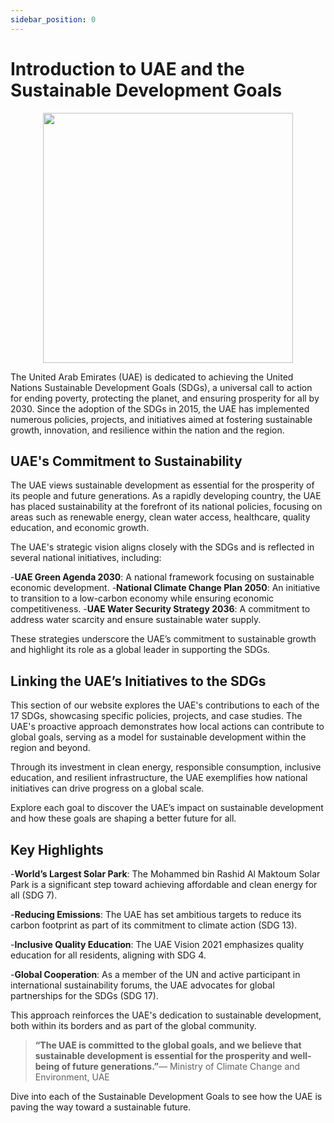 ```yaml
---
sidebar_position: 0
---
```

# Introduction to UAE and the Sustainable Development Goals

<p align="center"><img src="https://upload.wikimedia.org/wikipedia/commons/thumb/c/cb/Flag_of_the_United_Arab_Emirates.svg/1200px-Flag_of_the_United_Arab_Emirates.svg.png" width="400"></img></p>

The United Arab Emirates (UAE) is dedicated to achieving the United Nations Sustainable Development Goals (SDGs), a universal call to action for ending poverty, protecting the planet, and ensuring prosperity for all by 2030. Since the adoption of the SDGs in 2015, the UAE has implemented numerous policies, projects, and initiatives aimed at fostering sustainable growth, innovation, and resilience within the nation and the region.

## UAE's Commitment to Sustainability

The UAE views sustainable development as essential for the prosperity of its people and future generations. As a rapidly developing country, the UAE has placed sustainability at the forefront of its national policies, focusing on areas such as renewable energy, clean water access, healthcare, quality education, and economic growth.

The UAE's strategic vision aligns closely with the SDGs and is reflected in several national initiatives, including:

-**UAE Green Agenda 2030**: A national framework focusing on sustainable economic development.
-**National Climate Change Plan 2050**: An initiative to transition to a low-carbon economy while ensuring economic competitiveness.
-**UAE Water Security Strategy 2036**: A commitment to address water scarcity and ensure sustainable water supply.
  
These strategies underscore the UAE’s commitment to sustainable growth and highlight its role as a global leader in supporting the SDGs.

## Linking the UAE’s Initiatives to the SDGs

This section of our website explores the UAE's contributions to each of the 17 SDGs, showcasing specific policies, projects, and case studies. The UAE's proactive approach demonstrates how local actions can contribute to global goals, serving as a model for sustainable development within the region and beyond.

Through its investment in clean energy, responsible consumption, inclusive education, and resilient infrastructure, the UAE exemplifies how national initiatives can drive progress on a global scale.

Explore each goal to discover the UAE’s impact on sustainable development and how these goals are shaping a better future for all.

## Key Highlights

-**World’s Largest Solar Park**: The Mohammed bin Rashid Al Maktoum Solar Park is a significant step toward achieving affordable and clean energy for all (SDG 7).

-**Reducing Emissions**: The UAE has set ambitious targets to reduce its carbon footprint as part of its commitment to climate action (SDG 13).

-**Inclusive Quality Education**: The UAE Vision 2021 emphasizes quality education for all residents, aligning with SDG 4.

-**Global Cooperation**: As a member of the UN and active participant in international sustainability forums, the UAE advocates for global partnerships for the SDGs (SDG 17).

This approach reinforces the UAE's dedication to sustainable development, both within its borders and as part of the global community.

>**“The UAE is committed to the global goals, and we believe that sustainable development is essential for the prosperity and well-being of future generations.”**— Ministry of Climate Change and Environment, UAE

Dive into each of the Sustainable Development Goals to see how the UAE is paving the way toward a sustainable future.
